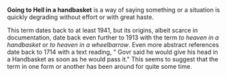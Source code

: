 '''Going to Hell in a handbasket''' is a way of saying something or a situation is quickly degrading without effort or with great haste.

This term dates back to at least 1941, but its origins, albeit scarce in documentation, date back even further to 1913 with the term ''to heaven in a handbasket'' or ''to heaven in a wheelbarrow''. Even more abstract references date back to 1714 with a text reading, " Govr said he would give his head in a Handbasket as soon as he would pass it." This seems to suggest that the term in one form or another has been around for quite some time.

{{stub}}